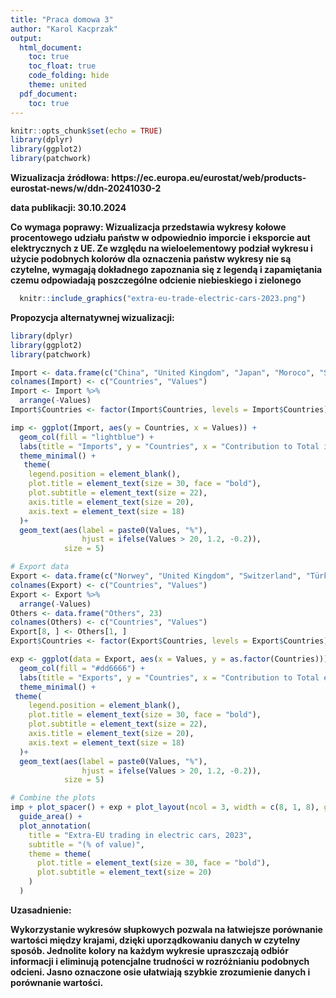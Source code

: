 ---
title: "Praca domowa 3"
author: "Karol Kacprzak"
output:
  html_document:
    toc: true
    toc_float: true
    code_folding: hide
    theme: united
  pdf_document:
    toc: true
---

```{r setup, include=FALSE}
knitr::opts_chunk$set(echo = TRUE)
library(dplyr)
library(ggplot2)
library(patchwork)


```

**Wizualizacja źródłowa: https://ec.europa.eu/eurostat/web/products-eurostat-news/w/ddn-20241030-2 **

**data publikacji: 30.10.2024**

**Co wymaga poprawy: **
**Wizualizacja przedstawia wykresy kołowe procentowego udziału państw w odpowiednio imporcie i eksporcie aut elektrycznych z UE. Ze względu na wieloelementowy podział wykresu i użycie podobnych kolorów dla oznaczenia państw wykresy nie są czytelne, wymagają dokładnego zapoznania się z legendą i zapamiętania czemu odpowiadają poszczególne odcienie niebieskiego i zielonego **

```{r wizualizacja źródłowa, message=FALSE}
  knitr::include_graphics("extra-eu-trade-electric-cars-2023.png")
```
**Propozycja alternatywnej wizualizacji:**


```{r my, message=FALSE,results='hide',fig.show='hold', fig.width=20, fig.height=12}
library(dplyr)
library(ggplot2)
library(patchwork)

Import <- data.frame(c("China", "United Kingdom", "Japan", "Moroco", "South Korea", "United States", "Mexico"), c(49, 11, 7, 1, 19, 9, 5))
colnames(Import) <- c("Countries", "Values")
Import <- Import %>% 
  arrange(-Values)
Import$Countries <- factor(Import$Countries, levels = Import$Countries)

imp <- ggplot(Import, aes(y = Countries, x = Values)) +
  geom_col(fill = "lightblue") +
  labs(title = "Imports", y = "Countries", x = "Contribution to Total imports [%]") +
  theme_minimal() +
   theme(
    legend.position = element_blank(),
    plot.title = element_text(size = 30, face = "bold"),        
    plot.subtitle = element_text(size = 22),                    
    axis.title = element_text(size = 20),                       
    axis.text = element_text(size = 18)                         
  )+
  geom_text(aes(label = paste0(Values, "%"),
                hjust = ifelse(Values > 20, 1.2, -0.2)),  
            size = 5)  

# Export data
Export <- data.frame(c("Norwey", "United Kingdom", "Switzerland", "Türkiye", "South Korea", "United States", "Taiwan"), c(24, 11, 6, 3, 24, 6, 3))
colnames(Export) <- c("Countries", "Values")
Export <- Export %>% 
  arrange(-Values)
Others <- data.frame("Others", 23)
colnames(Others) <- c("Countries", "Values")
Export[8, ] <- Others[1, ]
Export$Countries <- factor(Export$Countries, levels = Export$Countries)

exp <- ggplot(data = Export, aes(x = Values, y = as.factor(Countries))) +
  geom_col(fill = "#dd6666") +
  labs(title = "Exports", y = "Countries", x = "Contribution to Total exports [%]") +
  theme_minimal() +
 theme(
    legend.position = element_blank(),
    plot.title = element_text(size = 30, face = "bold"),        
    plot.subtitle = element_text(size = 22),                    
    axis.title = element_text(size = 20),                       
    axis.text = element_text(size = 18)                         
  )+
  geom_text(aes(label = paste0(Values, "%"),
                hjust = ifelse(Values > 20, 1.2, -0.2)),  
            size = 5)  

# Combine the plots
imp + plot_spacer() + exp + plot_layout(ncol = 3, width = c(8, 1, 8), guides = "collect") +
  guide_area() +
  plot_annotation(
    title = "Extra-EU trading in electric cars, 2023",
    subtitle = "(% of value)",
    theme = theme(
      plot.title = element_text(size = 30, face = "bold"), 
      plot.subtitle = element_text(size = 20) 
    )
  )

```
**Uzasadnienie:**

**Wykorzystanie wykresów słupkowych pozwala na łatwiejsze porównanie wartości między krajami, dzięki uporządkowaniu danych w czytelny sposób. Jednolite kolory na każdym wykresie upraszczają odbiór informacji i eliminują potencjalne trudności w rozróżnianiu podobnych odcieni. Jasno oznaczone osie ułatwiają szybkie zrozumienie danych i porównanie wartości.**